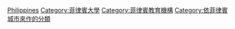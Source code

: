 {{Container category}}
[[Category:各國各城市大專院校|Philippines]]
[[Category:菲律賓大學|Category:菲律賓大學]]
[[Category:菲律賓教育機構|Category:菲律賓教育機構]]
[[Category:依菲律賓城市來作的分類|Category:依菲律賓城市來作的分類]]